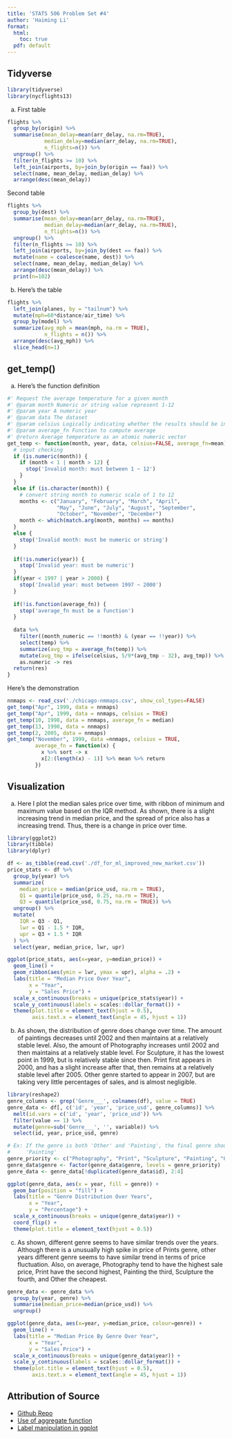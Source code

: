 ```yaml
---
title: 'STATS 506 Problem Set #4'
author: 'Haiming Li'
format: 
  html:
    toc: true
  pdf: default
---
```


## Tidyverse
```r
library(tidyverse)
library(nycflights13)
```
a. First table
```r
flights %>%
  group_by(origin) %>%
  summarise(mean_delay=mean(arr_delay, na.rm=TRUE),
            median_delay=median(arr_delay, na.rm=TRUE),
            n_flights=n()) %>%
  ungroup() %>%
  filter(n_flights >= 10) %>%
  left_join(airports, by=join_by(origin == faa)) %>%
  select(name, mean_delay, median_delay) %>%
  arrange(desc(mean_delay))
```
Second table
```r
flights %>%
  group_by(dest) %>%
  summarise(mean_delay=mean(arr_delay, na.rm=TRUE),
            median_delay=median(arr_delay, na.rm=TRUE),
            n_flights=n()) %>%
  ungroup() %>%
  filter(n_flights >= 10) %>%
  left_join(airports, by=join_by(dest == faa)) %>%
  mutate(name = coalesce(name, dest)) %>%
  select(name, mean_delay, median_delay) %>%
  arrange(desc(mean_delay)) %>%
  print(n=102)
```
b. Here's the table
```r
flights %>%
  left_join(planes, by = "tailnum") %>%
  mutate(mph=60*distance/air_time) %>%
  group_by(model) %>%
  summarize(avg_mph = mean(mph, na.rm = TRUE),
            n_flights = n()) %>%
  arrange(desc(avg_mph)) %>%
  slice_head(n=1)
```
## get_temp()
a. Here's the function definition
```r
#' Request the average temperature for a given month
#' @param month Numeric or string value represent 1-12
#' @param year A numeric year
#' @param data The dataset
#' @param celsius Logically indicating whether the results should be in Celsius
#' @param average_fn Function to compute average
#' @return Average temperature as an atomic numeric vector
get_temp <- function(month, year, data, celsius=FALSE, average_fn=mean) {
  # input checking
  if (is.numeric(month)) {
    if (month < 1 | month > 12) {
      stop('Invalid month: must between 1 ~ 12')
    }
  }
  else if (is.character(month)) {
    # convert string month to numeric scale of 1 to 12
    months <- c("January", "February", "March", "April", 
                "May", "June", "July", "August", "September", 
                "October", "November", "December")
    month <- which(match.arg(month, months) == months)
  }
  else {
    stop('Invalid month: must be numeric or string')
  }
  
  if(!is.numeric(year)) {
    stop('Invalid year: must be numeric')
  }
  if(year < 1997 | year > 2000) {
    stop('Invalid year: must between 1997 ~ 2000')
  }
  
  if(!is.function(average_fn)) {
    stop('average_fn must be a function')
  }
  
  data %>% 
    filter((month_numeric == !!month) & (year == !!year)) %>%
    select(temp) %>%
    summarize(avg_tmp = average_fn(temp)) %>%
    mutate(avg_tmp = ifelse(celsius, 5/9*(avg_tmp - 32), avg_tmp)) %>%
    as.numeric -> res
  return(res)
}
```
Here's the demonstration
```r
nnmaps <- read_csv('./chicago-nmmaps.csv', show_col_types=FALSE)
get_temp("Apr", 1999, data = nnmaps)
get_temp("Apr", 1999, data = nnmaps, celsius = TRUE)
get_temp(10, 1998, data = nnmaps, average_fn = median)
get_temp(13, 1998, data = nnmaps)
get_temp(2, 2005, data = nnmaps)
get_temp("November", 1999, data =nnmaps, celsius = TRUE,
         average_fn = function(x) {
           x %>% sort -> x
           x[2:(length(x) - 1)] %>% mean %>% return
         })
```

## Visualization
a. Here I plot the median sales price over time, with ribbon of minimum and maximum value based on the IQR method. As shown, there is a slight increasing trend in median price, and the spread of price also has a increasing trend. Thus, there is a change in price over time.
```r
library(ggplot2)
library(tibble)
library(dplyr)

df <- as_tibble(read.csv('./df_for_ml_improved_new_market.csv'))
price_stats <- df %>%
  group_by(year) %>%
  summarize(
    median_price = median(price_usd, na.rm = TRUE),
    Q1 = quantile(price_usd, 0.25, na.rm = TRUE),
    Q3 = quantile(price_usd, 0.75, na.rm = TRUE)) %>%
  ungroup() %>%
  mutate(
    IQR = Q3 - Q1,
    lwr = Q1 - 1.5 * IQR,
    upr = Q3 + 1.5 * IQR
  ) %>%
  select(year, median_price, lwr, upr)

ggplot(price_stats, aes(x=year, y=median_price)) +
  geom_line() +
  geom_ribbon(aes(ymin = lwr, ymax = upr), alpha = .2) +
  labs(title = "Median Price Over Year",
       x = "Year",
       y = "Sales Price") +
  scale_x_continuous(breaks = unique(price_stats$year)) +
  scale_y_continuous(labels = scales::dollar_format()) +
  theme(plot.title = element_text(hjust = 0.5),
        axis.text.x = element_text(angle = 45, hjust = 1))
```
b. As shown, the distribution of genre does change over time. The amount of paintings decreases until 2002 and then maintains at a relatively stable level. Also, the amount of Photography increases until 2002 and then maintains at a relatively stable level. For Sculpture, it has the lowest point in 1999, but is relatively stable since then. Print first appears in 2000, and has a slight increase after that, then remains at a relatively stable level after 2005. Other genre started to appear in 2007, but are taking very little percentages of sales, and is almost negligible.
```r
library(reshape2)
genre_columns <- grep('Genre___', colnames(df), value = TRUE)
genre_data <- df[, c('id', 'year', 'price_usd', genre_columns)] %>%
  melt(id.vars = c('id', 'year', 'price_usd')) %>%
  filter(value == 1) %>%
  mutate(genre=sub('Genre___', '', variable)) %>%
  select(id, year, price_usd, genre)

# Ex: If the genre is both 'Other' and 'Painting', the final genre should be
#     'Painting'
genre_priority <- c("Photography", "Print", "Sculpture", "Painting", "Others")
genre_data$genre <- factor(genre_data$genre, levels = genre_priority)
genre_data <- genre_data[!duplicated(genre_data$id), 2:4]

ggplot(genre_data, aes(x = year, fill = genre)) +
  geom_bar(position = "fill") +
  labs(title = "Genre Distribution Over Years",
       x = "Year",
       y = "Percentage") +
  scale_x_continuous(breaks = unique(genre_data$year)) +
  coord_flip() +
  theme(plot.title = element_text(hjust = 0.5))
```

c. As shown, different genre seems to have similar trends over the years. Although there is a unusually high spike in price of Prints genre, other years different genre seems to have similar trend in terms of price fluctuation. Also, on average, Photography tend to have the highest sale price, Print have the second highest, Painting the third, Sculpture the fourth, and Other the cheapest.
```r
genre_data <- genre_data %>%
  group_by(year, genre) %>%
  summarise(median_price=median(price_usd)) %>%
  ungroup()

ggplot(genre_data, aes(x=year, y=median_price, colour=genre)) +
  geom_line() +
  labs(title = "Median Price By Genre Over Year",
       x = "Year",
       y = "Sales Price") +
  scale_x_continuous(breaks = unique(genre_data$year)) +
  scale_y_continuous(labels = scales::dollar_format()) +
  theme(plot.title = element_text(hjust = 0.5),
        axis.text.x = element_text(angle = 45, hjust = 1))
```
## Attribution of Source
* [Github Repo](https://github.com/haiming12138/stats506_hw4)
* [Use of aggregate function](https://www.rdocumentation.org/packages/stats/versions/3.6.2/topics/aggregate)
* [Label manipulation in ggplot](https://www.rdocumentation.org/packages/stats/versions/3.6.2/topics/aggregate)




